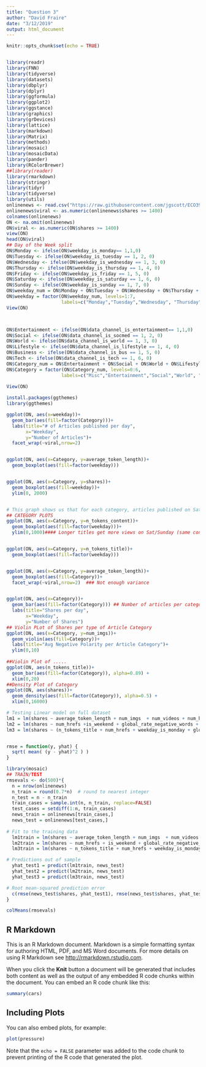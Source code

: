 ```yaml
---
title: "Question 3"
author: "David Fraire"
date: "3/12/2019"
output: html_document
---
```


```r
knitr::opts_chunk$set(echo = TRUE)


library(readr)
library(FNN)
library(tidyverse)
library(datasets)
library(dbplyr)
library(dplyr)
library(ggformula)
library(ggplot2)
library(ggstance)
library(graphics)
library(grDevices)
library(lattice)
library(markdown)
library(Matrix)
library(methods)
library(mosaic)
library(mosaicData)
library(pander)
library(RColorBrewer)
##library(reader)
library(rmarkdown)
library(stringr)
library(tidyr)
library(tidyverse)
library(utils)
onlinenews <- read.csv("https://raw.githubusercontent.com/jgscott/ECO395M/master/data/online_news.csv")
onlinenews$viral <- as.numeric(onlinenews$shares >= 1400)
colnames(onlinenews)
ON <- na.omit(onlinenews)
ON$viral <- as.numeric(ON$shares >= 1400)
view(ON)
head(ON$viral)
## Day of the Week split
ON$Monday <- ifelse(ON$weekday_is_monday== 1,1,0)
ON$Tuesday <- ifelse(ON$weekday_is_tuesday == 1, 2, 0)
ON$Wednesday <- ifelse(ON$weekday_is_wednesday == 1, 3, 0)
ON$Thursday <- ifelse(ON$weekday_is_thursday == 1, 4, 0)
ON$Friday <- ifelse(ON$weekday_is_friday == 1, 5, 0)
ON$Saturday <- ifelse(ON$weekday_is_saturday == 1, 6, 0)
ON$Sunday <- ifelse(ON$weekday_is_sunday == 1, 7, 0)
ON$weekday_num = ON$Monday + ON$Tuesday + ON$Wednesday + ON$Thursday + ON$Friday + ON$Saturday + ON$Sunday
ON$weekday = factor(ON$weekday_num, levels=1:7, 
                    labels=c("Monday","Tuesday","Wednesday", "Thursday","Friday", "Saturday", "Sunday"))
View(ON)



ON$Entertainment <- ifelse(ON$data_channel_is_entertainment== 1,1,0)
ON$Social <- ifelse(ON$data_channel_is_socmed == 1, 2, 0)
ON$World <- ifelse(ON$data_channel_is_world == 1, 3, 0)
ON$Lifestyle <- ifelse(ON$data_channel_is_lifestyle == 1, 4, 0)
ON$Business <- ifelse(ON$data_channel_is_bus == 1, 5, 0)
ON$Tech <- ifelse(ON$data_channel_is_tech == 1, 6, 0)
ON$Category_num = ON$Entertainment + ON$Social + ON$World + ON$Lifestyle + ON$Business + ON$Tech
ON$Category = factor(ON$Category_num, levels=0:6, 
                    labels=c("Misc","Entertainment","Social","World", "Lifestyle","Business", "Tech" ))
  
View(ON)

install.packages(ggthemes)
library(ggthemes)

ggplot(ON, aes(x=weekday))+
  geom_bar(aes(fill=factor(Category)))+
  labs(title="# of Articles published per day",
       x="Weekday",
       y="Number of Articles")+
  facet_wrap(~viral,nrow=2)


ggplot(ON, aes(x=Category, y=average_token_length))+
  geom_boxplot(aes(fill=factor(weekday)))


ggplot(ON, aes(x=Category, y=shares))+
  geom_boxplot(aes(fill=weekday))+
  ylim(0, 2000)


# This graph shows us that for each category, articles published on Saturday have the highest shares. Maybe
## CATEGORY PLOTS
ggplot(ON, aes(x=Category, y=n_tokens_content))+
  geom_boxplot(aes(fill=factor(weekday)))+
  ylim(0,1000)#### Longer titles get more views on Sat/Sunday (same conclusion as the other graph)


ggplot(ON, aes(x=Category, y=n_tokens_title))+
  geom_boxplot(aes(fill=factor(weekday)))


ggplot(ON, aes(x=Category, y=average_token_length))+
  geom_boxplot(aes(fill=Category))+
  facet_wrap(~viral,nrow=2)  ### Not enough variance


ggplot(ON, aes(x=Category))+
  geom_bar(aes(fill=factor(Category))) ## Number of articles per category
  labs(title="Shares per day",
       x="Weekday",
       y="Number of Shares")
## Violin PLot of Shares per type of Article Category
ggplot(ON, aes(x=Category, y=num_imgs))+
  geom_violin(aes(fill=Category))+
  labs(title="Avg Negative Polarity per Article Category")+
  ylim(0,10)
  
##Violin Plot of .....
ggplot(ON, aes(n_tokens_title))+
  geom_bar(aes(fill=factor(Category)), alpha=0.89) +
  xlim(0,20)
##Density Plot of Category
ggplot(ON, aes(shares))+
  geom_density(aes(fill=factor(Category)), alpha=0.5) +
  xlim(0,16000)
```


```r
# Testing Linear model on full dataset
lm1 = lm(shares ~ average_token_length + num_imgs  + num_videos + num_hrefs + weekday_is_saturday , data=onlinenews)
lm2 = lm(shares ~ num_hrefs +is_weekend + global_rate_negative_words + data_channel_is_bus + self_reference_avg_sharess + data_channel_is_world + data_channel_is_entertainment + num_keywords + avg_negative_polarity, data=onlinenews)
lm3 = lm(shares ~ (n_tokens_title + num_hrefs + weekday_is_monday + global_rate_positive_words + avg_negative_polarity + max_negative_polarity + is_weekend), data=onlinenews)


rmse = function(y, yhat) {
  sqrt( mean( (y - yhat)^2 ) )
}

library(mosaic)
## TRAIN/TEST
rmsevals <- do(500)*{
  n = nrow(onlinenews)
  n_train = round(0.7*n)  # round to nearest integer
  n_test = n - n_train
  train_cases = sample.int(n, n_train, replace=FALSE)
  test_cases = setdiff(1:n, train_cases)
  news_train = onlinenews[train_cases,]
  news_test = onlinenews[test_cases,]
	
# Fit to the training data
  lm1train = lm(shares ~ average_token_length + num_imgs  + num_videos + num_hrefs + weekday_is_saturday , data=news_train)
  lm2train = lm(shares ~ num_hrefs + is_weekend + global_rate_negative_words + data_channel_is_bus + self_reference_avg_sharess + data_channel_is_world + data_channel_is_entertainment + num_keywords + avg_negative_polarity, data=news_train)
  lm3train = lm(shares ~ n_tokens_title + num_hrefs + weekday_is_monday + global_rate_positive_words + avg_negative_polarity + max_negative_polarity + is_weekend, data=news_train)

# Predictions out of sample
  yhat_test1 = predict(lm1train, news_test)
  yhat_test2 = predict(lm2train, news_test)
  yhat_test3 = predict(lm3train, news_test)

# Root mean-squared prediction error
  c(rmse(news_test$shares, yhat_test1), rmse(news_test$shares, yhat_test2),rmse(news_test$shares, yhat_test3))
}

colMeans(rmsevals)

```

## R Markdown

This is an R Markdown document. Markdown is a simple formatting syntax for authoring HTML, PDF, and MS Word documents. For more details on using R Markdown see <http://rmarkdown.rstudio.com>.

When you click the **Knit** button a document will be generated that includes both content as well as the output of any embedded R code chunks within the document. You can embed an R code chunk like this:

```r
summary(cars)
```

## Including Plots

You can also embed plots, for example:

```r
plot(pressure)
```

Note that the `echo = FALSE` parameter was added to the code chunk to prevent printing of the R code that generated the plot.
